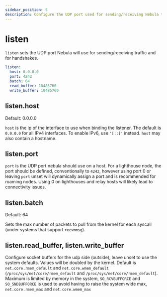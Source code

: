 ```yaml
---
sidebar_position: 5
description: Configure the UDP port used for sending/receiving Nebula traffic on underlay networks.
---
```



# listen

`listen` sets the UDP port Nebula will use for sending/receiving traffic and for handshakes.

```yml
listen:
  host: 0.0.0.0
  port: 4242
  batch: 64
  read_buffer: 10485760
  write_buffer: 10485760
```

## listen.host

<Pill className="mb-24">Default: 0.0.0.0</Pill>

`host` is the ip of the interface to use when binding the listener. The default is `0.0.0.0` for all IPv4 interfaces. To
enable IPv6, use `'[::]'` instead. `host` may also contain a hostname.

## listen.port

`port` is the UDP port nebula should use on a host. For a lighthouse node, the port should be defined, conventionally to
`4242`, however using port 0 or leaving `port` unset will dynamically assign a port and is recommended for roaming
nodes. Using 0 on lighthouses and relay hosts will likely lead to connectivity issues.

## listen.batch

<Pill className="mb-24">Default: 64</Pill>

Sets the max number of packets to pull from the kernel for each syscall (under systems that support `recvmmsg`).

## listen.read_buffer, listen.write_buffer

Configure socket buffers for the udp side (outside), leave unset to use the system defaults. Values will be doubled by
the kernel. Default is `net.core.rmem_default` and `net.core.wmem_default` (`/proc/sys/net/core/rmem_default` and
`/proc/sys/net/core/rmem_default`). Maximum is limited by memory in the system, `SO_RCVBUFFORCE` and `SO_SNDBUFFORCE` is
used to avoid having to raise the system wide max, `net.core.rmem_max` and `net.core.wmem_max`
